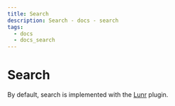 ```yaml
---
title: Search
description: Search - docs - search
tags:
  - docs
  - docs_search
---
```


# Search

By default, search is implemented with the [Lunr](https://github.com/daldridge/docusaurus-plugin-lunr) plugin.
